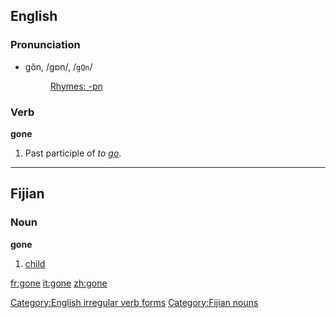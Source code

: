 ==English==

{{rank|along|four|wish|328|gone|times|girl|during}}

===Pronunciation===
*gŏn, /gɒn/, /<tt>gQn</tt>/
*:[[Rhymes:English:-ɒn|Rhymes: -ɒn]]

===Verb===
'''gone'''
#Past participle of ''to [[go]]''.

[[Category:English irregular verb forms]]

----

==Fijian==
===Noun===
'''gone'''

# [[child]]

[[Category:Fijian nouns]]

[[fr:gone]]
[[it:gone]]
[[zh:gone]]
